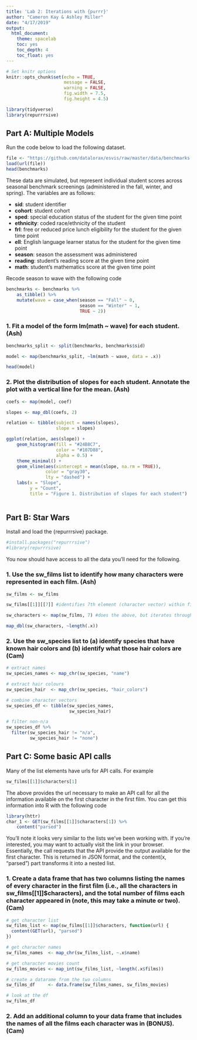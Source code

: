 ```yaml
---
title: 'Lab 2: Iterations with {purrr}'
author: "Cameron Kay & Ashley Miller"
date: "4/17/2019"
output:
  html_document:
    theme: spacelab
    toc: yes
    toc_depth: 4
    toc_float: yes
---
```


```r
# Set knitr options
knitr::opts_chunk$set(echo = TRUE,
                      message = FALSE,
                      warning = FALSE,
                      fig.width = 7.5,
                      fig.height = 4.5)

library(tidyverse)
library(repurrrsive)
```

## Part A: Multiple Models

Run the code below to load the following dataset.

```r
file <- "https://github.com/datalorax/esvis/raw/master/data/benchmarks.rda"
load(url(file))
head(benchmarks)
```

These data are simulated, but represent individual student scores across seasonal benchmark screenings (administered in the fall, winter, and spring). The variables are as follows:

  + **sid**: student identifier
  + **cohort**: student cohort
  + **sped**: special education status of the student for the given time point
  + **ethnicity**: coded race/ethnicity of the student
  + **frl**: free or reduced price lunch eligibility for the student for the given time point
  + **ell**: English language learner status for the student for the given time point
  + **season**: season the assessment was administered
  + **reading**: student’s reading score at the given time point
  + **math**: student’s mathematics score at the given time point
  
Recode season to wave with the following code

```r

benchmarks <- benchmarks %>%
    as_tibble() %>%
    mutate(wave = case_when(season == "Fall" ~ 0,
                            season == "Winter" ~ 1,
                            TRUE ~ 2))
```

### 1. Fit a model of the form lm(math ~ wave) for each student. (Ash)

```r

benchmarks_split <- split(benchmarks, benchmarks$sid)

model <- map(benchmarks_split, ~lm(math ~ wave, data = .x))

head(model)

```

### 2. Plot the distribution of slopes for each student. Annotate the plot with a vertical line for the mean. (Ash)

```r

coefs <- map(model, coef)

slopes <- map_dbl(coefs, 2)

relation <- tibble(subject = names(slopes),
                   slope = slopes)

ggplot(relation, aes(slope)) +
    geom_histogram(fill = "#24B8C7",
                   color = "#107D88",
                   alpha = 0.5) +
    theme_minimal() +
    geom_vline(aes(xintercept = mean(slope, na.rm = TRUE)),
               color = "gray30", 
               lty = "dashed") +
    labs(x = "Slope",
         y = "Count",
         title = "Figure 1. Distribution of slopes for each student")
  
```

## Part B: Star Wars

Install and load the {repurrrsive} package.

```r
#install.packages("repurrrsive")
#library(repurrrsive)
```

You now should have access to all the data you’ll need for the following.

### 1. Use the sw_films list to identify how many characters were represented in each film. (Ash)

```r

sw_films <- sw_films

sw_films[[1]][[7]] #identifies 7th element (character vector) within first list 

sw_characters <- map(sw_films, 7) #does the above, but iterates through every film

map_dbl(sw_characters, ~length(.x))

```

### 2. Use the sw_species list to (a) identify species that have known hair colors and (b) identify what those hair colors are (Cam)

```r
# extract names
sw_species_names <- map_chr(sw_species, "name")

# extract hair colours
sw_species_hair  <- map_chr(sw_species, "hair_colors")

# combine character vectors
sw_species_df <- tibble(sw_species_names,
                        sw_species_hair)

# filter non-n/a
sw_species_df %>%
  filter(sw_species_hair != "n/a",
         sw_species_hair != "none")
```

## Part C: Some basic API calls

Many of the list elements have urls for API calls. For example

```r
sw_films[[1]]$characters[1]
```

The above provides the url necessary to make an API call for all the information available on the first character in the first film. You can get this information into R with the following code

```r
library(httr)
char_1 <- GET(sw_films[[1]]$characters[1]) %>%
    content("parsed") 
```

You’ll note it looks very similar to the lists we’ve been working with. If you’re interested, you may want to actually visit the link in your browser. Essentially, the call requests that the API provide the output available for the first character. This is returned in JSON format, and the content(x, "parsed") part transforms it into a nested list.

### 1. Create a data frame that has two columns listing the names of every character in the first film (i.e., all the characters in sw_films[[1]]$characters), and the total number of films each character appeared in (note, this may take a minute or two). (Cam)

```r
# get character list
sw_films_list <- map(sw_films[[1]]$characters, function(url) {
  content(GET(url), "parsed")
})

# get character names
sw_films_names  <- map_chr(sw_films_list, ~.x$name)

# get character movies count
sw_films_movies <- map_int(sw_films_list, ~length(.x$films))

# create a datarame from the two columns
sw_films_df     <- data.frame(sw_films_names, sw_films_movies)

# look at the df
sw_films_df 
```

### 2. Add an additional column to your data frame that includes the names of all the films each character was in (BONUS). (Cam)

```r

```
